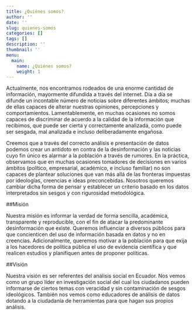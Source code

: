```yaml
---
title: ¿Quiénes somos?
author: ''
date: ''
slug: quienes-somos
categories: []
tags: []
description: ''
thumbnail: ''
menu: 
  main: 
    name: ¿Quiénes somos?
    weight: 1
---
```


Actualmente, nos encontramos rodeados de una enorme cantidad de información, mayormente difundida a través del internet. Día a día se difunde un incontable número de noticias sobre diferentes ámbitos; muchas de ellas capaces de alterar nuestras opiniones, percepciones y comportamientos. Lamentablemente, en muchas ocasiones no somos capaces de discriminar de acuerdo a la calidad de la información que recibimos, que puede ser cierta y correctamente analizada, como puede ser sesgada, mal analizada e incluso deliberadamente engañosa.

Creemos que a través del correcto análisis e presentación de datos podemos crear un antídoto en contra de la desinformación y las noticias cuyo fin único es alarmar a la población a través de rumores. En la práctica, observamos que en muchas ocasiones tomadores de decisiones en varios ámbitos (político, empresarial, académico, e incluso familiar) no son capaces de plantear soluciones que van más allá de las fronteras impuestas por ideologías, creencias e ideas preconcebidas. Nosotros queremos cambiar dicha forma de pensar y establecer un criterio basado en los datos interpretados sin sesgos y con rigurosidad metodológica.

##Misión

Nuestra misión es informar la verdad de forma sencilla, académica, transparente y reproducible, con el fin de atacar la predominante desinformación que existe. Queremos influenciar a diversos públicos para que concienticen del uso de información basada en datos y no en creencias. Adicionalmente, queremos motivar a la población para que exija a los hacedores de política pública el uso de evidencia científica y que realicen estudios y planifiquen antes de proponer políticas. 

##Visión

Nuestra visión es ser referentes del análisis social en Ecuador. Nos vemos como un grupo líder en investigación social del cual los ciudadanos pueden informarse de ciertos temas con veracidad y sin contaminación de sesgos ideológicos. También nos vemos como educadores de análisis de datos dotando a la ciudadanía de herramientas para que hagan sus propios análisis.
